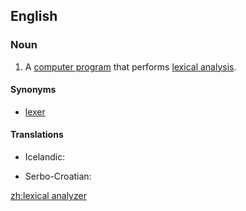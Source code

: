 ==English==

{{wikipedia}}

===Noun===
{{en-noun}}

# {{context|computing}} A [[computer program]] that performs [[lexical analysis]].

====Synonyms====
* [[lexer]]

====Translations====
{{trans-top|computer program}}
* Icelandic: {{t-|is|lesgreinir|m}}
{{trans-mid}}
* Serbo-Croatian: {{t-|sh|leksički analizator|m}}
{{trans-bottom}}

[[zh:lexical analyzer]]